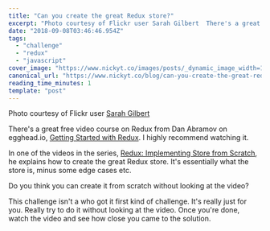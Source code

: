 ```yaml
---
title: "Can you create the great Redux store?"
excerpt: "Photo courtesy of Flickr user Sarah Gilbert  There's a great free video course on Redux from Dan..."
date: "2018-09-08T03:46:46.954Z"
tags:
  - "challenge"
  - "redux"
  - "javascript"
cover_image: "https://www.nickyt.co/images/posts/_dynamic_image_width=1000,height=420,fit=cover,gravity=auto,format=auto_https%3A%2F%2Fthepracticaldev.s3.amazonaws.com%2Fi%2Fusmlgnkwhg89ihcajy8f.jpg"
canonical_url: "https://www.nickyt.co/blog/can-you-create-the-great-redux-store-4eo1/"
reading_time_minutes: 1
template: "post"
---
```


Photo courtesy of Flickr user [Sarah Gilbert](https://www.flickr.com/photos/cafemama/69563206/in/photolist-79wHC-maGRPk-aaVmku-dsJwwH-nGgqY-qNmdr2-fQa4Kw-Vp5gx6-3S2neU-21VKjz8-jjprJk-maGNAg-nh4cjW-79AYR3-dMgwX7-jjpFTo-G9cWjj-maJKfo-9xi9bg-VqjQXQ-dC2zsp-9xm7QJ-f5sGJY-aKwu3-dTaeb1-rafFD8-7EBr7A-8UzZXG-jrYjoS-8oFX1v-7cNo2Q-73aYMU-mb3dp8-6vXYTc-7Mv56E-e82EcL-stcsn-o97FuM-tcFhC-mbidcr-aAiN87-9oiboh-63a2Gn-22fx9Bn-2wzgk-2wzmt-zj5cVn-rFdx4M-2wABU-2wAqC)

There's a great free video course on Redux from Dan Abramov on egghead.io, [Getting Started with Redux](https://egghead.io/courses/getting-started-with-redux). I highly recommend watching it.

In one of the videos in the series, [Redux: Implementing Store from Scratch](https://egghead.io/lessons/react-redux-implementing-store-from-scratch), he explains how to create the great Redux store. It's essentially what the store is, minus some edge cases etc.

Do you think you can create it from scratch without looking at the video?

This challenge isn't a who got it first kind of challenge. It's really just for you. Really try to do it without looking at the video. Once you're done, watch the video and see how close you came to the solution.
